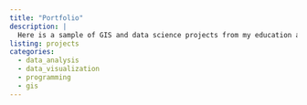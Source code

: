 ```yaml
---
title: "Portfolio"
description: |
  Here is a sample of GIS and data science projects from my education and career. See my [Twitter](https://twitter.com/jenjentro) for more data vizualiations (mostly from #TidyTuesday)!
listing: projects
categories:
  - data_analysis
  - data_visualization
  - programming
  - gis
---
```

